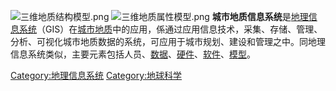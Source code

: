 {{Expand|time=2011-08-16}}
{{unreferenced|time=2010-10-04T02:08:37+00:00}}
[[File:三维地质结构模型.png|thumb]]
[[File:三维地质属性模型.png|thumb]]
'''城市地质信息系统'''是[[地理信息系统|地理信息系统]]（GIS）在[[城市|城市]][[地质|地质]]中的应用，係通过应用信息技术，采集、存储、管理、分析、可视化城市地质数据的系统，可应用于城市规划、建设和管理之中。同地理信息系统类似，主要元素包括人员、[[数据|数据]]、[[硬件|硬件]]、[[软件|软件]]、[[模型|模型]]。

[[Category:地理信息系统|Category:地理信息系统]]
[[Category:地球科学|Category:地球科学]]